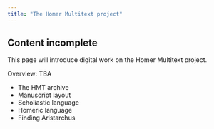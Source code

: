 ```yaml
---
title: "The Homer Multitext project"
---
```



:::{.callout-caution}
## Content incomplete

This page will introduce digital work on the Homer Multitext project.
:::


Overview: TBA



-   The HMT archive
-   Manuscript layout
-   Scholiastic language
-   Homeric language
-   Finding Aristarchus